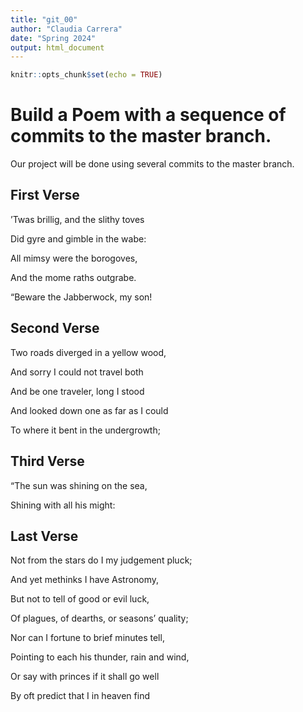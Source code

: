```yaml
---
title: "git_00"
author: "Claudia Carrera"
date: "Spring 2024"
output: html_document
---
```


```r
knitr::opts_chunk$set(echo = TRUE)
```
# Build a Poem with a sequence of commits to the master branch.
Our project will be done using several commits to the master branch.
<!-- Do not modify or change any text in "!--" bracketed areas such as this --- these are instructions to
you, if you change any of this the git program will notice it and compromise your git merging strategy !-->

## First Verse 
<!--Put the first five lines of a poem by Lewis Carrol in this section!-->


’Twas brillig, and the slithy toves

Did gyre and gimble in the wabe:
      
All mimsy were the borogoves,


And the mome raths outgrabe.
      

“Beware the Jabberwock, my son!

## Second Verse
<!--Put the first five lines of a poem by Robert Frost here!-->


Two roads diverged in a yellow wood,  

And sorry I could not travel both

And be one traveler, long I stood

And looked down one as far as I could

To where it bent in the undergrowth;



## Third Verse
<!--Put the first two verses of The Walrus and the Carpenter here!-->


"The sun was shining on the sea,   

Shining with all his might:


## Last Verse
<!--Put a short poem of your choice 8-20 lines,here!-->


Not from the stars do I my judgement pluck;

And yet methinks I have Astronomy,

But not to tell of good or evil luck,

Of plagues, of dearths, or seasons’ quality;

Nor can I fortune to brief minutes tell,

Pointing to each his thunder, rain and wind,

Or say with princes if it shall go well

By oft predict that I in heaven find

